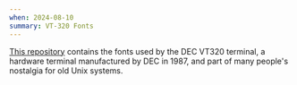 ```yaml
---
when: 2024-08-10
summary: VT-320 Fonts
---
```


[This repository][repo] contains the fonts used by the DEC VT320 terminal,
a hardware terminal manufactured by DEC in 1987,
and part of many people's nostalgia for old Unix systems.

[repo]: https://gitlab.com/Screwtapello/vt320-font-extractor/-/blob/main/README.md?ref_type=heads
